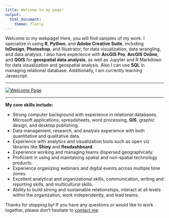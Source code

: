```yaml
---
title: Welcome to my page!
output: 
  html_document:
    theme: flatly
---
```




Welcome to my webpage! Here, you will find samples of my work. I specialize in using **R**, **Python**, and **Adobe Creative Suite**, including **InDesign**, **Photoshop**, and Illustrator, for data visualization, data wrangling, and data analysis. I also have experience with **ArcGIS Pro**, **ArcGIS Online**, and **QGIS** for **geospatial data analysis**, as well as Jupyter and R Markdown for data visualization and geospatial analysis. Also I can use **SQL** in managing relational database. Additionally, I am currently learning Javascript.


<hr>

<a href="https://github.com/Otomisin?tab=repositories">
  <img src="images/WelcomePage.png" alt="Welcome Page">
</a>

<hr>

**My core skills include:**

- Strong computer background with experience in relational databases, Microsoft applications, spreadsheets, word processing, **GIS**, graphic design, and desktop publishing.
- Data management, research, and analysis experience with both quantitative and qualitative data.
- Experience with analytics and visualization tools such as open viz libraries like **Shiny** and **flexdashboard**.
- Experience working and managing teams dispersed geographically.
- Proficient in using and maintaining spatial and non-spatial technology products.
- Experience organizing webinars and digital events across multiple time zones.
- Excellent analytical and organizational skills, communication, writing and reporting skills, and multicultural skills.
- Ability to build strong and sustainable relationships, interact at all levels within the organization, work independently, and lead teams. 


Thanks for stopping by! If you have any questions or would like to work together, please don't hesitate to [contact me](mailto:orenaiket@yahoo.com).
